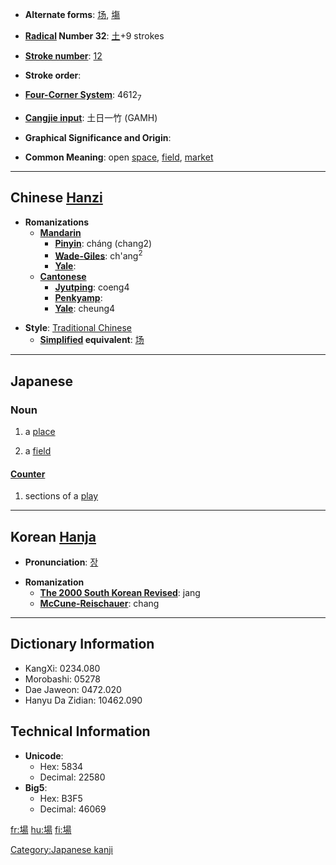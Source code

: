 * '''Alternate forms''': [[场]], [[塲]]

* '''[[Wiktionary:Chinese radical index| Radical]] Number 32''': [[Wiktionary:Chinese radical index 土|土]]+9 strokes

* '''[[Wiktionary:Chinese total strokes index|Stroke number]]''': [[Wiktionary:Chinese total strokes index 12|12]]

* '''Stroke order''': 

* '''[[Wiktionary:Chinese four corner index|Four-Corner System]]''': 4612<sub>7</sub>

* '''[[Wiktionary:Chinese Cangjie index|Cangjie input]]''': 土日一竹 (GAMH)

* '''Graphical Significance and Origin''': 

* '''Common Meaning''': open [[space]], [[field]], [[market]]

----

== Chinese [[Hanzi]] ==

* '''Romanizations'''
** '''[[Mandarin]]'''
*** '''[[Pinyin]]''': cháng (chang2)
*** '''[[Wade-Giles]]''': ch'ang<sup>2</sup>
*** '''[[Yale]]''': 
** '''[[Cantonese]]'''
*** '''[[Jyutping]]''': coeng4
*** '''[[Penkyamp]]''': 
*** '''[[Yale]]''': cheung4

* '''Style''': [[Traditional Chinese]] 
** '''[[Simplified Chinese|Simplified]] equivalent''': [[场]]

----

==Japanese==

{{kanji
| on readings=[[じょう]] (jō)
| kun readings=[[ば]] (ba)}}

===Noun===
{{ja-noun|k|hira=ば|rom=ba}} 

# a [[place]]
# {{cattag|physics}} a [[field]]

====[[助数詞|Counter]]==== 
{{ja-counter| kana=ば | romaji=ba | index=は' }} 

# sections of a [[play]]

----

== Korean [[Hanja]] ==

* '''Pronunciation''': [[장]]

* '''Romanization'''
** '''[[The 2000 South Korean Revised Romanization|The 2000 South Korean Revised]]''': jang
** '''[[McCune-Reischauer]]''': chang

----

== Dictionary Information ==

* KangXi: 0234.080
* Morobashi: 05278
* Dae Jaweon: 0472.020
* Hanyu Da Zidian: 10462.090

== Technical Information ==

* '''Unicode''':
** Hex: 5834
** Decimal: 22580
* '''Big5''':
** Hex: B3F5
** Decimal: 46069

[[Category:Japanese kanji]]

[[fr:場]]
[[hu:場]]
[[fi:場]]